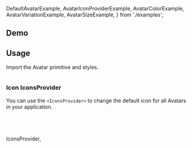 

  DefaultAvatarExample,
  AvatarIconProviderExample,
  AvatarColorExample,
  AvatarVariationExample,
  AvatarSizeExample,
} from './examples';

## Demo

<AvatarDemo />

## Usage

Import the Avatar primitive and styles.

<Example>
  <View>
    <DefaultAvatarExample />
  </View>
  
  <ExampleCode>

```jsx file=./examples/DefaultAvatarExample.tsx

```

  </ExampleCode>
</Example>




### Icon IconsProvider

You can use the `<IconsProvider>` to change the default icon for all Avatars in your application. 

<Example>
  <View>
    <AvatarIconProviderExample />
  </View>
  
  <ExampleCode>

```jsx file=./examples/AvatarIconProviderExample.tsx

```

  </ExampleCode>
</Example>


<Example>
  <View>
    <AvatarSizeExample />
  </View>
  
  <ExampleCode>

```jsx file=./examples/AvatarSizeExample.tsx

```

  </ExampleCode>
</Example>


<Example>
  <View>
    <AvatarVariationExample />
  </View>
  
  <ExampleCode>

```jsx file=./examples/AvatarVariationExample.tsx

```

  </ExampleCode>
</Example>


<Example>
  <View>
    <AvatarColorExample />
  </View>
  
  <ExampleCode>

```jsx file=./examples/AvatarColorExample.tsx

```

  </ExampleCode>
</Example>
IconsProvider, 

